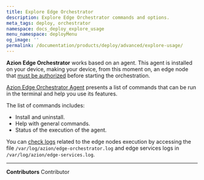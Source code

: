 ```yaml
---
title: Explore Edge Orchestrator
description: Explore Edge Orchestrator commands and options.
meta_tags: deploy, orchestrator
namespace: docs_deploy_explore_usage
menu_namespace: deployMenu
og_image: ''
permalink: /documentation/products/deploy/advanced/explore-usage/
---
```



**Azion Edge Orchestrator** works based on an agent. This agent is installed on your device, making your device, from this moment on, an edge node that [must be authorized](/en/documentation/products/guides/deploy/authorize-an-edge-node/) before starting the orchestration.

[Azion Edge Orchestrator Agent](/en/documentation/products/guides/deploy/install-orchestrator-agent/) presents a list of commands that can be run in the terminal and help you use its features.

The list of commands includes: 

- Install and uninstall.
- Help with general commands.
- Status of the execution of the agent.

<LinkButton outlined link="/en/documentation/products/deploy/edge-orchestrator/edge-node/#agent-commands-and-options" label="go to edge orchestrator agent's commands reference" variant="secondary" target="_blank" />

You can [check logs](/en/documentation/products/guides/deploy/watch-logs/) related to the edge nodes execution by accessing the file `/var/log/azion/edge-orchestrator.log` and edge services logs in `/var/log/azion/edge-services.log`.

---


**Contributors** <ContributorList>Contributor</ContributorList>
